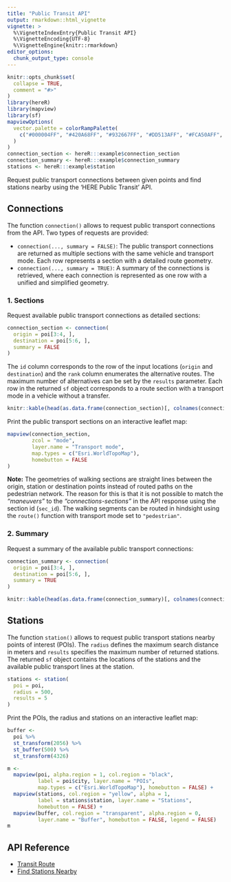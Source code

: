 ```yaml
---
title: "Public Transit API"
output: rmarkdown::html_vignette
vignette: >
  %\VignetteIndexEntry{Public Transit API}
  %\VignetteEncoding{UTF-8}
  %\VignetteEngine{knitr::rmarkdown}
editor_options: 
  chunk_output_type: console
---
```


```r
knitr::opts_chunk$set(
  collapse = TRUE,
  comment = "#>"
)
library(hereR)
library(mapview)
library(sf)
mapviewOptions(
  vector.palette = colorRampPalette(
    c("#000004FF", "#420A68FF", "#932667FF", "#DD513AFF", "#FCA50AFF", "#FCFFA4FF")
  )
)
connection_section <- hereR:::example$connection_section
connection_summary <- hereR:::example$connection_summary
stations <- hereR:::example$station
```

Request public transport connections between given points and find stations nearby using the 'HERE Public Transit' API.

## Connections
The function `connection()` allows to request public transport connections from the API. Two types of requests are provided:

* `connection(..., summary = FALSE)`: The public transport connections are returned as multiple sections with the same vehicle and transport mode. Each row represents a section with a detailed route geometry.
* `connection(..., summary = TRUE)`: A summary of the connections is retrieved, where each connection is represented as one row with a unified and simplified geometry.

### 1. Sections
Request available public transport connections as detailed sections:
```r
connection_section <- connection(
  origin = poi[3:4, ],
  destination = poi[5:6, ],
  summary = FALSE
)
```

The `id` column corresponds to the row of the input locations (`origin` and `destination`) and the `rank` column enumerates the alternative routes. The maximum number of alternatives can be set by the `results` parameter. Each row in the returned `sf` object corresponds to a route section with a transport mode in a vehicle without a transfer.

```r
knitr::kable(head(as.data.frame(connection_section)[, colnames(connection_section) != "geometry"]), format = "html")
```

Print the public transport sections on an interactive leaflet map:
```r
mapview(connection_section,
        zcol = "mode",
        layer.name = "Transport mode",
        map.types = c("Esri.WorldTopoMap"),
        homebutton = FALSE
)
```

**Note:** The geometries of walking sections are straight lines between the origin, station or destination points instead of routed paths on the pedestrian network. The reason for this is that it is not possible to match the *"maneuvers"* to the *"connections-sections"* in the API response using the section id (`sec_id`). The walking segments can be routed in hindsight using the `route()` function with transport mode set to `"pedestrian"`.

### 2. Summary
Request a summary of the available public transport connections:
```r
connection_summary <- connection(
  origin = poi[3:4, ],
  destination = poi[5:6, ],
  summary = TRUE
)
```

```r
knitr::kable(head(as.data.frame(connection_summary)[, colnames(connection_summary) != "geometry"]), format = "html")
```

## Stations
The function `station()` allows to request public transport stations nearby points of interest (POIs). The `radius` defines the maximum search distance in meters and `results` specifies the maximum number of returned stations. The returned `sf` object contains the locations of the stations and the available public transport lines at the station.

```r
stations <- station(
  poi = poi,
  radius = 500,
  results = 5
)
```

Print the POIs, the radius and stations on an interactive leaflet map:
```r
buffer <-
  poi %>%
  st_transform(2056) %>%
  st_buffer(500) %>%
  st_transform(4326)

m <-
  mapview(poi, alpha.region = 1, col.region = "black",
          label = poi$city, layer.name = "POIs",
          map.types = c("Esri.WorldTopoMap"), homebutton = FALSE) +
  mapview(stations, col.region = "yellow", alpha = 1,
          label = stations$station, layer.name = "Stations",
          homebutton = FALSE) +
  mapview(buffer, col.region = "transparent", alpha.region = 0,
          layer.name = "Buffer", homebutton = FALSE, legend = FALSE)
m
```

## API Reference

* [Transit Route](https://developer.here.com/documentation/transit/dev_guide/topics/quick-start-routing-1.html)
* [Find Stations Nearby](https://developer.here.com/documentation/examples/rest/public_transit/station-search-proximity)
